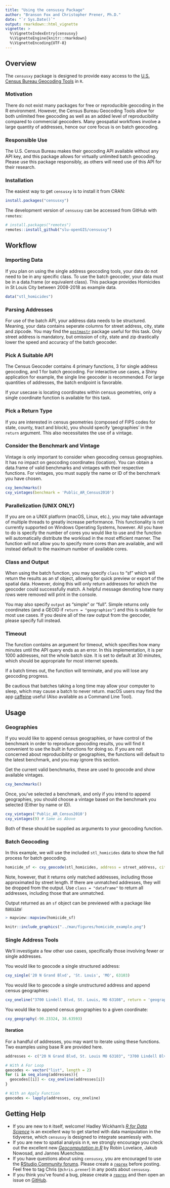 ```yaml
---
title: "Using the censusxy Package"
author: "Branson Fox and Christopher Prener, Ph.D."
date: "`r Sys.Date()`"
output: rmarkdown::html_vignette
vignette: >
  %\VignetteIndexEntry{censusxy}
  %\VignetteEngine{knitr::rmarkdown}
  %\VignetteEncoding{UTF-8}
---
```


## Overview
The `censusxy` package is designed to provide easy access to the [U.S. Census Bureau Geocoding Tools](https://geocoding.geo.census.gov/geocoder/) in `R`.

### Motivation
There do not exist many packages for free or reproducible geocoding in the R environment. However, the Census Bureau Geocoding Tools allow for both unlimited free geocoding as well as an added level of reproducibility compared to commercial geocoders. Many geospatial workflows involve a large quantity of addresses, hence our core focus is on batch geocoding.

### Responsible Use
The U.S. Census Bureau makes their geocoding API available without any API key, and this package allows for virtually unlimited batch geocoding. Please use this package responsibly, as others will need use of this API for their research.

### Installation

The easiest way to get `censusxy` is to install it from CRAN:

```r
install.packages("censusxy")
```

The development version of `censusxy` can be accessed from GitHub with `remotes`:

```r
# install.packages("remotes")
remotes::install_github("slu-openGIS/censusxy")
```

## Workflow
### Importing Data
If you plan on using the single address geocoding tools, your data do not need to be in any specific class. To use the batch geocoder, your data must be in a data.frame (or equivalent class). This package provides Homicides in St Louis City between 2008-2018 as example data.
```r
data("stl_homicides")
```

### Parsing Addresses
For use of the batch API, your address data needs to be structured. Meaning, your data contains seperate columns for street address, city, state and zipcode. You may find the [`postmastr`](https://github.com/slu-openGIS/postmastr) package useful for this task. Only street address is mandatory, but omission of city, state and zip drastically lower the speed and accuracy of the batch geocoder.

### Pick A Suitable API
The Census Geocoder contains 4 primary functions, 3 for single address geocoding, and 1 for batch geocoding. For interactive use cases, a Shiny application for example, the single line geocoder is recommended. For large quantities of addresses, the batch endpoint is favorable.

If your usecase is locating coordinates within census geometries, only a single coordinate function is available for this task.

### Pick a Return Type
If you are interested in census geometries (composed of FIPS codes for state, county, tract and block), you should specify 'geographies' in the `return` argument. This also necessitates the use of a vintage.

### Consider the Benchmark and Vintage
Vintage is only important to consider when geocoding census geographies. It has no impact on geocoding coordinates (location). You can obtain a data.frame of valid benchmarks and vintages with their respective functions. For vintages, you must supply the name or ID of the benchmark you have chosen.
```r
cxy_benchmarks()
cxy_vintages(benchmark = 'Public_AR_Census2010')
```

### Parallelization (UNIX ONLY)
If you are on a UNIX platform (macOS, Linux, etc.), you may take advantage of multiple threads to greatly increase performance. This functionality is not currently supported on Windows Operating Systems, however. All you have to do is specify the number of cores you would like to use and the function will automatically distribute the workload in the most efficient manner. The function will not allow you to specify more cores than are available, and will instead default to the maximum number of available cores.

### Class and Output
When using the batch function, you may specify `class` to "sf" which will return the results as an sf object, allowing for quick preview or export of the spatial data. However, doing this will only return addresses for which the geocoder could successfully match. A helpful message denoting how many rows were removed will print in the console.

You may also specify `output` as "simple" or "full". Simple returns only coordinates (and a GEOID if `return = "geographies"`) and this is suitable for most use cases. If you desire all of the raw output from the geocoder, please specify full instead.

### Timeout
The function contains an argument for timeout, which specifies how many minutes until the API query ends as an error. In this implementation, it is per 1000 addresses, not the whole batch size. It is set to default at 30 minutes, which should be appropriate for most internet speeds.

If a batch times out, the function will terminate, and you will lose any geocoding progress.

Be cautious that batches taking a long time may allow your computer to sleep, which may cause a batch to never return. macOS users may find the app [caffeine](http://lightheadsw.com/caffeine/) useful (Also available as a Command Line Tool).

## Usage
### Geographies
If you would like to append census geographies, or have control of the benchmark in order to reproduce geocoding results, you will find it convenient to use the built in functions for doing so. If you are not concerned about reproducibility or geographies, the functions will default to the latest benchmark, and you may ignore this section.

Get the current valid benchmarks, these are used to geocode and show available vintages.
```r
cxy_benchmarks()
```

Once, you've selected a benchmark, and only if you intend to append geographies, you should choose a vintage based on the benchmark you selected (Either by name or ID).
```r
cxy_vintages('Public_AR_Census2010')
cxy_vintages(9) # Same as Above
```
Both of these should be supplied as arguments to your geocoding function.

### Batch Geocoding
In this example, we will use the included `stl_homicides` data to show the full process for batch geocoding.

```r
homicide_sf <- cxy_geocode(stl_homicides, address = street_address, city = city, state = state, zip = postal_code, class = "sf")
```

Note, however, that it returns only matched addresses, including those approximated by street length. If there are unmatched addresses, they will be dropped from the output. Use `class = "dataframe"` to return all addresses, including those that are unmatched.

Output returned as an `sf` object can be previewed with a package like [`mapview`](https://cran.r-project.org/package=mapview):
```r
> mapview::mapview(homicide_sf)
```
```r
knitr::include_graphics("../man/figures/homicide_example.png")
```

### Single Address Tools
We'll investigate a few other use cases, specifically those involving fewer or single addresses.

You would like to geocode a single structured address:
```r
cxy_single('20 N Grand Blvd', 'St. Louis', 'MO', 63103)
```

You would like to geocode a single unstructured address and append census geographies:
```r
cxy_oneline("3700 Lindell Blvd, St. Louis, MO 63108", return = 'geographies', vintage = 'Current_Current')
```

You would like to append census geographies to a given coordinate:
```r
cxy_geography(-90.23324, 38.63593)
```

#### Iteration
For a handful of addresses, you may want to iterate using these functions. Two examples using base R are provided here.
```r
addresses <- c("20 N Grand Blvd, St. Louis MO 63103", "3700 Lindell Blvd, St. Louis, MO 63108")

# With A For Loop
geocodes <- vector("list", length = 2)
for (i in seq_along(addresses)){
  geocodes[[i]] <- cxy_oneline(addresses[i])
}

# With an Apply Function
geocodes <- lapply(addresses, cxy_oneline)
```

## Getting Help
* If you are new to `R` itself, welcome! Hadley Wickham's [*R for Data Science*](http://r4ds.had.co.nz) is an excellent way to get started with data manipulation in the tidyverse, which `censusxy` is designed to integrate seamlessly with.
* If you are new to spatial analysis in `R`, we strongly encourage you check out the excellent new [*Geocomputation in R*](https://geocompr.robinlovelace.net) by Robin Lovelace, Jakub Nowosad, and Jannes Muenchow.
* If you have questions about using `censusxy`, you are encouraged to use the [RStudio Community forums](https://community.rstudio.com). Please create a [`reprex`](http://reprex.tidyverse.org/) before posting. Feel free to tag Chris (`@chris.prener`) in any posts about `censusxy`.
* If you think you've found a bug, please create a [`reprex`](http://reprex.tidyverse.org/) and then open an issue on [GitHub](https://github.com/slu-openGIS/censusxy/issues/new/choose).
